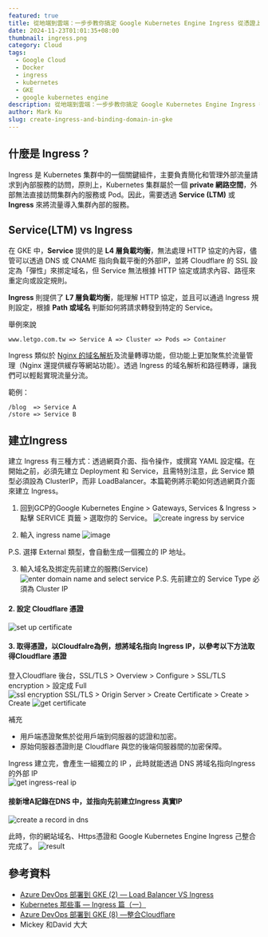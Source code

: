 ```yaml
---
featured: true
title: 從地端到雲端：一步步教你搞定 Google Kubernetes Engine Ingress 從憑證上傳到域名綁定
date: 2024-11-23T01:01:35+08:00
thumbnail: ingress.png
category: Cloud
tags:
  - Google Cloud
  - Docker
  - ingress
  - kubernetes
  - GKE
  - google kubernetes engine
description: 從地端到雲端：一步步教你搞定 Google Kubernetes Engine Ingress 從憑證上傳到域名綁定
author: Mark Ku
slug: create-ingress-and-binding-domain-in-gke
---
```


## 什麼是 Ingress ?
Ingress 是 Kubernetes 集群中的一個關鍵組件，主要負責簡化和管理外部流量請求到內部服務的訪問，原則上，Kubernetes 集群屬於一個 **private 網路空間**，外部無法直接訪問集群內的服務或 Pod。因此，需要透過 **Service (LTM)** 或 **Ingress** 來將流量導入集群內部的服務。

## Service(LTM) vs Ingress

在 GKE 中，**Service** 提供的是 **L4 層負載均衡**，無法處理 HTTP 協定的內容，儘管可以透過 DNS 或 CNAME 指向負載平衡的外部IP，並將 Cloudflare 的 SSL 設定為「彈性」來挷定域名，但 Service 無法根據 HTTP 協定或請求內容、路徑來重定向或設定規則。

**Ingress** 則提供了 **L7 層負載均衡**，能理解 HTTP 協定，並且可以通過 Ingress 規則設定，根據 **Path 或域名** 判斷如何將請求轉發到特定的 Service。

舉例來說
```
www.letgo.com.tw => Service A => Cluster => Pods => Container
```

Ingress 類似於 [Nginx 的域名解析](https://blog.markkulab.net/nginx-https-forwarding/)及流量轉導功能，但功能上更加聚焦於流量管理（Nginx 還提供緩存等網站功能）。透過 Ingress 的域名解析和路徑轉導，讓我們可以輕鬆實現流量分流。

範例：  
```
/blog  => Service A  
/store => Service B
```

## 建立Ingress 
建立 Ingress 有三種方式：透過網頁介面、指令操作，或撰寫 YAML 設定檔。在開始之前，必須先建立 Deployment 和 Service，且需特別注意，此 Service 類型必須設為 ClusterIP，而非 LoadBalancer。本篇範例將示範如何透過網頁介面來建立 Ingress。

1. 回到GCP的Google Kubernetes Engine > Gateways, Services & Ingress > 點擊 SERVICE 頁籤 > 選取你的 Service。
![create ingress by service](create-ingress-by-service.png)

2. 輸入 ingress name
![image](create-ingress-by-service-2.png)

P.S. 選擇 External 類型，會自動生成一個獨立的 IP 地址。  

3. 輸入域名及挷定先前建立的服務(Service)
![enter domain name and select service](enter-domain-name-and-select-service.png)
P.S. 先前建立的 Service Type 必須為 Cluster IP

#### 2. 設定 Cloudflare 憑證  
![set up certificate](set-up-certificate.png)

#### 3. 取得憑證，以Cloudfalre為例，想將域名指向 Ingress IP，以參考以下方法取得Cloudflare 憑證 
登入Cloudflare 後台，SSL/TLS > Overview > Configure > SSL/TLS encryption > 設定成 Full   
![ssl encryption](ssl-encryption.png)
SSL/TLS > Origin Server > Create Certificate > Create > Create 
![get certificate](get-certificate.png)

補充  
* 用戶端憑證聚焦於從用戶端到伺服器的認證和加密。 
* 原始伺服器憑證則是 Cloudflare 與您的後端伺服器間的加密保障。

Ingress 建立完，會產生一組獨立的 IP ，此時就能透過 DNS 將域名指向Ingress 的外部 IP  
![get ingress-real ip](get-ingress-real-ip.png)

#### 接新增A記錄在DNS 中，並指向先前建立Ingress 真實IP  
![create a record in dns](create-a-record-in-dns.png)

此時，你的網站域名、Https憑證和 Google Kubernetes Engine Ingress 己整合完成了。
![result](result.png)


## 參考資料
* [Azure DevOps 部署到 GKE (2) — Load Balancer VS Ingress](https://medium.com/chouhsiang/azure-devops-%E9%83%A8%E7%BD%B2%E5%88%B0-gke-2-gke-service-ingress-99bfc79884ad)
* [Kubernetes 那些事 — Ingress 篇（一）](https://medium.com/andy-blog/kubernetes-%E9%82%A3%E4%BA%9B%E4%BA%8B-ingress-%E7%AF%87-%E4%B8%80-92944d4bf97d)
* [Azure DevOps 部署到 GKE (8) —整合Cloudflare](https://medium.com/chouhsiang/azure-devops-%E9%83%A8%E7%BD%B2%E5%88%B0-gke-7-%E6%95%B4%E5%90%88cloudflare-7864906a5b2a)
*  Mickey 和David 大大
